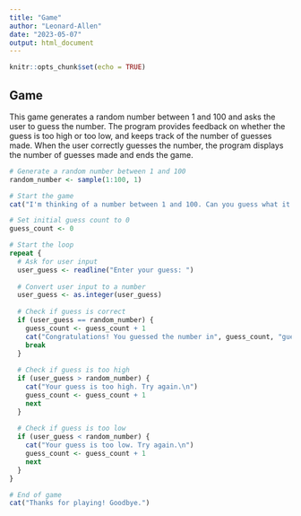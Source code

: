 ---
title: "Game"
author: "Leonard-Allen"
date: "2023-05-07"
output: html_document
---

```{r setup, include=FALSE}
knitr::opts_chunk$set(echo = TRUE)
```

## Game
This game generates a random number between 1 and 100 and asks the user to guess the number. The program provides feedback on whether the guess is too high or too low, and keeps track of the number of guesses made. When the user correctly guesses the number, the program displays the number of guesses made and ends the game.


```{r}
# Generate a random number between 1 and 100
random_number <- sample(1:100, 1)

# Start the game
cat("I'm thinking of a number between 1 and 100. Can you guess what it is?\n")

# Set initial guess count to 0
guess_count <- 0

# Start the loop
repeat {
  # Ask for user input
  user_guess <- readline("Enter your guess: ")
  
  # Convert user input to a number
  user_guess <- as.integer(user_guess)
  
  # Check if guess is correct
  if (user_guess == random_number) {
    guess_count <- guess_count + 1
    cat("Congratulations! You guessed the number in", guess_count, "guesses.\n")
    break
  }
  
  # Check if guess is too high
  if (user_guess > random_number) {
    cat("Your guess is too high. Try again.\n")
    guess_count <- guess_count + 1
    next
  }
  
  # Check if guess is too low
  if (user_guess < random_number) {
    cat("Your guess is too low. Try again.\n")
    guess_count <- guess_count + 1
    next
  }
}

# End of game
cat("Thanks for playing! Goodbye.")

```

